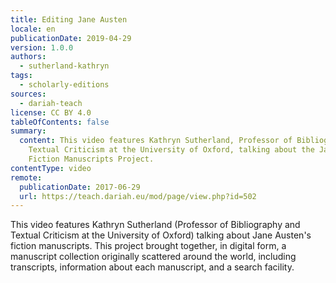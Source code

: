 ```yaml
---
title: Editing Jane Austen
locale: en
publicationDate: 2019-04-29
version: 1.0.0
authors:
  - sutherland-kathryn
tags:
  - scholarly-editions
sources:
  - dariah-teach
license: CC BY 4.0
tableOfContents: false
summary:
  content: This video features Kathryn Sutherland, Professor of Bibliography and
    Textual Criticism at the University of Oxford, talking about the Jane Austen
    Fiction Manuscripts Project.
contentType: video
remote:
  publicationDate: 2017-06-29
  url: https://teach.dariah.eu/mod/page/view.php?id=502
---
```

This video features Kathryn Sutherland (Professor of Bibliography and Textual Criticism at the University of Oxford) talking about Jane Austen's fiction manuscripts. This project brought together, in digital form, a manuscript collection originally scattered around the world, including transcripts, information about each manuscript, and a search facility.

<VideoCard title="DH in Practice" subtitle="Editing Jane Austen" id="IUJzctu1VXQ" image="images/kathryn-sutherland.jpg" provider="youtube" />
